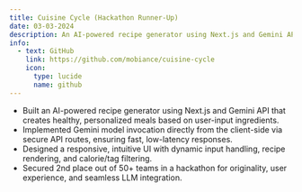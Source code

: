 ```yaml
---
title: Cuisine Cycle (Hackathon Runner-Up)
date: 03-03-2024
description: An AI-powered recipe generator using Next.js and Gemini API that creates healthy, personalized meals based on user-input ingredients.
info:
  - text: GitHub
    link: https://github.com/mobiance/cuisine-cycle
    icon:
      type: lucide
      name: github
---
```


- Built an AI-powered recipe generator using Next.js and Gemini API that creates healthy, personalized meals based on user-input ingredients.
- Implemented Gemini model invocation directly from the client-side via secure API routes, ensuring fast, low-latency responses.
- Designed a responsive, intuitive UI with dynamic input handling, recipe rendering, and calorie/tag filtering.
- Secured 2nd place out of 50+ teams in a hackathon for originality, user experience, and seamless LLM integration.
